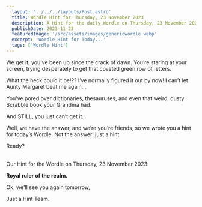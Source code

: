 ```yaml
---
  layout: '../../../layouts/Post.astro'
  title: Wordle Hint for Thursday, 23 November 2023
  description: A Hint for the daily Wordle on Thursday, 23 November 2023
  publishDate: 2023-11-23
  featuredImage: '/src/assets/images/genericwordle.webp'
  excerpt: 'Wordle Hint for Today...'
  tags: ['Wordle Hint']
---
```


  We get it, you’ve been up since the crack of dawn. You’re staring at your screen, trying desperately to get that coveted green row of letters. 

  What the heck could it be!??
  I’ve normally figured it out by now!
  I can’t let Aunty Margaret beat me again… 

  You’ve pored over dictionaries, thesauruses, and even that weird, dusty Scrabble book your Grandma had.

  And STILL, you just can’t get it. 

  Well, we have the answer, and we’re you’re friends, so we wrote you a hint for today’s Wordle.
  Not the answer! just a hint. 

  Ready?<br /><br />

  Our Hint for the Wordle on Thursday, 23 November 2023:

  **Royal ruler of the realm.**

  Ok, we'll see you again tomorrow, 

  Just a Hint Team.
  